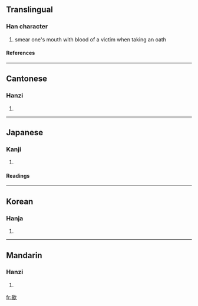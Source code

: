 ==Translingual==
===Han character===
{{Han char|rn=76|rad=欠|as=09|sn=13|four=2778<sub>2</sub>|canj=竹X弓人 (HXNO), 一X弓人 (MXNO)}}
# smear one's mouth with blood of a victim when taking an oath
====References====
{{Han ref|kx=0570.050|dkj=16131|dj=0958.080|hdz=32146.010|uh=6B43|ud=27459|bh=DDF7|bd=56823}}

----
==Cantonese==
===Hanzi===
{{yue-hanzi|jyut=|y=saap3}}
# {{defn|Cantonese}}

----
==Japanese==
===Kanji===
{{ja-kanji|grade=|rs=欠09}}
# {{defn|Japanese}} 
====Readings====
{{ja-readings|on=[[そう]] (sō), [[しょう]] (shō), [[こう]] (kō)|kun=[[すする]] (susuru)}}

----
==Korean==
===Hanja===
{{ko-hanja|hangeul=삽|eumhun=|rv=sap|mr=sap|y=sap}}
# {{defn|Korean}}

----
==Mandarin==
===Hanzi===
{{cmn-hanzi|pin=[[shà]] (sha4), [[xiá]] (xia2)|wg=sha<sup>4</sup>, hsia<sup>2</sup>}}
# {{defn|Mandarin}}

[[fr:歃]]